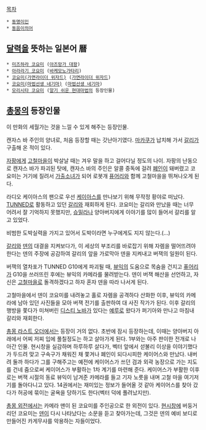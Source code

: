 [[목차]]
 * [[동명이인]]
 * [[동음이의어]]

== [[달력]]을 뜻하는 일본어 暦 ==
 * [[미즈하라 코요미]] ([[아즈망가 대왕]])
 * [[아라라기 코요미]] ([[바케모노가타리]])
 * [[코요미(가면라이더 위자드)]] ([[가면라이더 위자드]])
 * [[코요미(마법선생 네기마)]] ([[마법선생 네기마]])
 * [[모리시타 코요미]] ([[알기 쉬운 현대마법]]의 등장인물)

== [[총몽]]의 등장인물 ==
이 만화의 세월가는 것을 느낄 수 있게 해주는 등장인물.

캔자스 바 주인의 양녀로, 처음 등장할 때는 갓난아기였다. [[마카쿠]]가 납치해 가서 [[갈리]]가 구출해 온 적이 있다.

[[자팡]]에게 [[고철마을]]이 박살날 때는 겨우 말을 하고 걸어다닐 정도의 나이. 자팡의 난동으로 캔자스 바가 파괴된 탓에, 캔자스 바의 주인은 알콜 중독에 걸려 [[폐인]]이 돼버렸고 코요미는 거기에 질려서 [[가출소녀]]가 되어 로봇개 [[퓨어리]]와 함께 고철마을을 뛰쳐나오게 된다.

라디오 케이아스의 팬으로 우선 [[케이아스]]를 만나보기 위해 무작정 황야로 떠났다. [[TUNNED]]로 활동하고 있던 [[갈리]]와 재회하게 된다. 코요미는 갈리와 만났을 때는 너무 어려서 잘 기억하지 못했지만, [[슈밀라]]나 양아버지에게 이야기를 많이 들어서 갈리를 알고 있었다.

비범한 도박실력을 가지고 있어서 도박이라면 누구에게도 지지 않는다.(...)

[[갈리]]와 [[덴]]의 대결을 지켜보다가, 이 세상의 부조리를 바로잡기 위해 자렘을 떨어뜨려야 한다는 덴의 주장에 공감하여 갈리의 앞을 가로막아 덴을 지켜내고 버잭의 일원이 된다.

버잭의 열차포가 TUNNED G10에게 파괴될 때, [[뷰익]]의 도움으로 목숨을 건지고 [[퓨어리]]가 G10을 쓰러뜨린 후에는 뷰익의 카메라를 물려받는다. 덴이 버잭 해산을 선언하고, 자신은 [[고철마을]]로 돌격하겠다고 하자 혼자 덴을 따라 나서게 된다.

고철마을에서 덴이 코요미를 내려놓고 홀로 자렘을 공격하다 산화한 이후, 뷰익의 카메라에 남아 있던 사진들을 모아 버잭 전기를 출판하여 대 사진 작가가 된다. 이후 갈리의 행방을 쫓다가 미쳐버린 [[디스티 노바]]가 있다는 [[예루]]로 왔다가 퍼기아와 만나고 마침내 갈리와 재회한다.

[[총몽 라스트 오더]]에서는 등장이 거의 없다.
초반에 잠시 등장하는데, 이때는 양아버지 아래에서 어찌 저찌 입에 풀칠정도는 하고 살아가게 된다. 1부와는 아주 판이한 전개로 나아간 인물. 현시창을 실감하며 하루하루 살다가, 벡터 앞에서 섣불리 이상을 이야기했다가 두드려 맞고 구속구가 채워진 채 쫓겨나 폐인이 되다시피한 케이어스와 만났다. 내버려 둘까 하다가 그를 구해주고는 예전에 케이어스가 쓰던 검과 외곽 농장으로 가는 지도를 건네 줌으로써 케이어스가 부활하는 1차 계기를 마련해 준다. 케이어스가 부활한 이후로는 버잭 시절의 동료 뷰익이 남겨준 카메라를 들고 기자 노릇을 내며 고철 마을 여기저기를 돌아다니고 있다. 14권에서는 재미있는 정보가 들어올 것 같아 케이어스를 찾아 갔다가 허공에 묶이는 굴욕을 당하기도 한다(벡터 덕에 풀려났지만).  

[[총몽 외전]]에서는 카메라 맨이 된 코요미를 주인공으로 한 외전이 있다. [[현시창]]에 버둥거리던 코요미는 [[덴]]이 다시 나타났다는 소문을 듣고 찾아가는데, 그것은 덴의 예비 보디로 만들어진 카게무샤를 악용하는 자들이었다.
